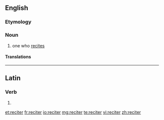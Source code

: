 {{also|réciter}}
==English==

===Etymology===
{{suffix|recite|er}}

===Noun===
{{en-noun}}

# one who [[recite]]s

====Translations====
{{trans-top|one who recites}}
{{trans-mid}}
{{trans-bottom}}

----

==Latin==

===Verb===
{{la-verb-form|reciter}}

# {{conjugation of|recito|recitō|1|s|pres|pass|sub|lang=la}}{{la-conj-form-gloss|recito|1|s|pres|pass|sub}}

[[et:reciter]]
[[fr:reciter]]
[[io:reciter]]
[[mg:reciter]]
[[te:reciter]]
[[vi:reciter]]
[[zh:reciter]]